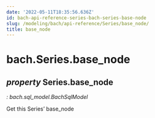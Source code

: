 ```yaml
---
date: '2022-05-11T18:35:56.636Z'
id: bach-api-reference-series-bach-series-base-node
slug: /modeling/bach/api-reference/Series/base_node/
title: base_node
---
```


# bach.Series.base_node

<div className="property">

## <span className="type-annotation"><em>property </em></span> <span className="additional-name">Series.</span><span className="name">base_node</span>

<span className="type-annotation"><em>

: bach.sql_model.BachSqlModel

</em></span> 


<div className="content">

Get this Series’ base_node


</div>


</div>
